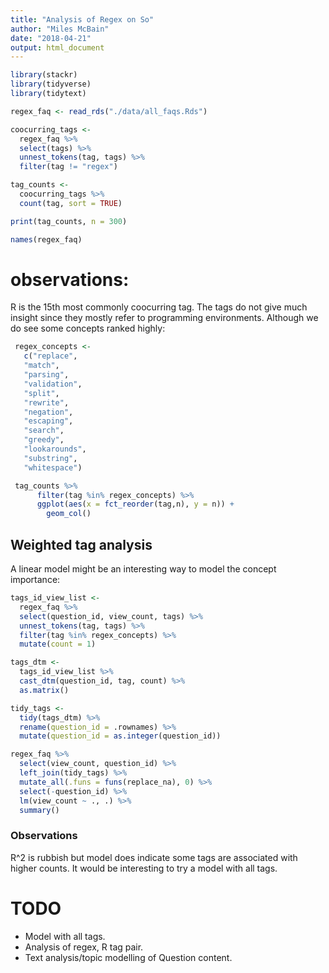 ```yaml
---
title: "Analysis of Regex on So"
author: "Miles McBain"
date: "2018-04-21"
output: html_document
---
```


```r
library(stackr)
library(tidyverse)
library(tidytext)

regex_faq <- read_rds("./data/all_faqs.Rds")

coocurring_tags <-
  regex_faq %>%
  select(tags) %>%
  unnest_tokens(tag, tags) %>%
  filter(tag != "regex")

tag_counts <-
  coocurring_tags %>%
  count(tag, sort = TRUE)

print(tag_counts, n = 300)

names(regex_faq)
```

# observations:
R is the 15th most commonly coocurring tag. The tags do not give much insight since they mostly refer to programming environments. Although we do see some concepts ranked highly:

```r
 regex_concepts <-
   c("replace",
   "match",
   "parsing", 
   "validation",
   "split",
   "rewrite",
   "negation",
   "escaping",
   "search",
   "greedy",
   "lookarounds",
   "substring",
   "whitespace")

 tag_counts %>%
      filter(tag %in% regex_concepts) %>%
      ggplot(aes(x = fct_reorder(tag,n), y = n)) +
        geom_col()
```

## Weighted tag analysis
A linear model might be an interesting way to model the concept importance:

```r
tags_id_view_list <-
  regex_faq %>%
  select(question_id, view_count, tags) %>%
  unnest_tokens(tag, tags) %>%
  filter(tag %in% regex_concepts) %>%
  mutate(count = 1) 

tags_dtm <-
  tags_id_view_list %>%
  cast_dtm(question_id, tag, count) %>%
  as.matrix()

tidy_tags <- 
  tidy(tags_dtm) %>%
  rename(question_id = .rownames) %>%
  mutate(question_id = as.integer(question_id))

regex_faq %>%
  select(view_count, question_id) %>%
  left_join(tidy_tags) %>%
  mutate_all(.funs = funs(replace_na), 0) %>%
  select(-question_id) %>%
  lm(view_count ~ ., .) %>%
  summary()
```
### Observations
R^2 is rubbish but model does indicate some tags are associated with higher counts. It would be interesting to try a model with all tags.

# TODO
* Model with all tags.
* Analysis of regex, R tag pair.
* Text analysis/topic modelling of Question content.
